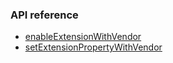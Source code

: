 <PlatformWrapper platform="ios">

### API reference

- [enableExtensionWithVendor](https://api-ref.agora.io/en/video-sdk/ios/4.x/documentation/agorartckit/agorartcenginekit/enableextension(withvendor:extension:enabled:)?language=objc)
- [setExtensionPropertyWithVendor](https://api-ref.agora.io/en/video-sdk/ios/4.x/documentation/agorartckit/agorartcenginekit/setextensionpropertywithvendor(_:extension:extensioninfo:key:value:)?language=objc)

</PlatformWrapper>